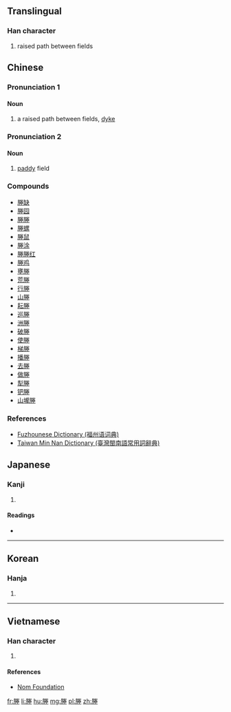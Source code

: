 ==Translingual==

===Han character===
{{Han char|rn=32|rad=土|as=10|sn=13|four=79214|canj=BFQG}}

# raised path between fields

==Chinese==

===Pronunciation 1===
{{zh-pron
|m=chéng
|c=sing4
|md=chìng
|mc=y
|oc=y
|ma=y|ma2=
|cat=n
}}

====Noun====
# a raised path between fields, [[dyke]]

===Pronunciation 2===
{{zh-pron
|mn=chhân
|md=chèng
|cat=n
}}

====Noun====
# {{context|Min Nan, Min Dong|lang=zh|may be written with [[田]]}} [[paddy]] field

===Compounds===
{{rel-top|Compounds with 塍}}
* [[塍缺]]
* [[塍园]]
* [[塍塍]]
* [[塍螺]]
* [[塍鼠]]
* [[塍涂]]
* [[塍塍红]]
* [[塍鸡]]
* [[壅塍]]
* [[荒塍]]
* [[行塍]]
* [[山塍]]
* [[耘塍]]
* [[巡塍]]
* [[洲塍]]
* [[破塍]]
* [[使塍]]
* [[梯塍]]
* [[播塍]]
* [[去塍]]
* [[做塍]]
* [[犁塍]]
* [[钯塍]]
* [[山壠塍]]
{{rel-bottom}}

===References===
*[http://cidian.cuobian.com/modules.php?app=dict_word&id=8914 Fuzhounese Dictionary (福州语词典)]
*[http://twblg.dict.edu.tw/holodict_new/result_detail.jsp?source=4&n_no=1855&curpage=0&sample=%E7%94%B0&radiobutton=0&querytarget=0&limit=1&pagenum=0&rowcount=0 Taiwan Min Nan Dictionary (臺灣閩南語常用詞辭典)]

==Japanese==

===Kanji===
{{ja-kanji|grade=|rs=土10}}

# {{defn|lang=ja|sort=土10}}

====Readings====
* {{ja-readings|on=[[しょう]] (shō), [[じょう]] (jō)|kun=[[あぜ]] (aze), [[くろ]] (kuro), [[つつみ]] (tsutsumi)}}

----

==Korean==

===Hanja===
{{ko-hanja|hangeul=습|rv=seup|mr=sŭp}}

# {{defn|lang=ko|sort=土10}}

----

==Vietnamese==

===Han character===
{{vi-hantu|[[thăng]]|rs=土10}}

# {{defn|lang=vi|sort=土10}}

====References====
*[http://nomfoundation.org/common/nom_details.php?codepoint=584d Nom Foundation]

[[fr:塍]]
[[li:塍]]
[[hu:塍]]
[[mg:塍]]
[[pl:塍]]
[[zh:塍]]